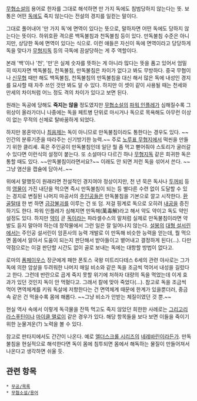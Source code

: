 {{{+1 萬毒不侵}}}

[[무협소설]]의 용어로 한자를 그대로 해석하면 만 가지 독에도 침범당하지 않는다는 뜻.  보통은 어떤 [[독]]에도 죽지 않는다는 전설의 경지를 일컫는 말이다. 

그대로 풀어내어 '만 가지 독'에 면역이 있다는 뜻으로, 말하자면 어떤 독에도 당하지 않는다는 뜻이다. 하위호환 격으론 백독불침과 천독불침 등이 있다. 만독불침 수준은 아니지만, 상당한 독에 면역이 있다는 식으로. 이런 애들은 자신이 독에 면역이라고 당당하게 독을 맞다가 [[무형지독]] 등의 극독에 끔살당하는 게 주 역할이다.

본래 '백'이나 '천', '만'은 실제 숫자를 뜻하는 게 아니라 많다는 뜻을 품고 있어서 엄밀히 따지자면 백독불침, 천독불침, 만독불침은 차이가 없다고 봐도 무방하다. 중국 무협이나 [[신무협]] 때만 해도 백독불침, 천독불침의 만독불침을 대신 해서 많은 독에 내성인 경지를 묘사할 때 자주 쓰인 것만 봐도 알 수 있다. 하지만 이 셋이 같이 사용될 때는 천세와 만세의 차이처럼 어느 정도 격의 차이가 있다고 보면 된다.

원래는 독공에 당해도 '''죽지는 않을''' 정도였지만 [[무협소설]]의 [[파워 인플레]]가 심해질수록 그 위상이 올라가더니 나중에는 독을 페트병 단위로 마시거나 독으로 목욕해도 아무런 이상이 없는 무적의 신체로 탈바꿈하게 되었다.

하지만 몽혼약이나 [[최음제]]는 독이 아니므로 만독불침이라도 통한다는 경우도 있다. ~~인간의 분류기준을 따라주는 신기방기한 능력.~~ 주로 [[노루표 무협지]]에서 떡씬을 만들기 위한 클리셰. 혹은 주인공이 만독불침인데 일단 뭘 좀 먹고 뻗어줘야 스토리가 굴러갈 수 있다면 이런식의 설정이 붙는다. 또 소설마다 다르긴 하나 [[무형지독]] 같은 희귀한 독은 통할 때도 있다. ~~만독불침이라면서요?~~ 이래도 안 되면 저런 독을 섞어서 쓴다. ~~그냥 염산을 캡슐에 담아서..~~

위에서 말했듯이 원래라면 전설적인 경지여야 정상이지만, 천 년 묵은 독사나 [[두꺼비]] 등의 [[영물]]이 가진 내단을 먹으면 즉시 만독불침이 되는 등 별다른 수련 없이 도달할 수 있는 경지로 변질된 나머지 마공서의 [[주인공]]들은 만독불침을 기본으로 깔고 시작한다. [[환골탈태]] 한 번 하면 [[금강불괴]]를 이루는 건 또 덤. 저걸 핑계로 독으로 오히려 [[내공]]을 증진하기도 한다. 파워 인플레가 심해지면 만독해(萬毒解)라고 해서 약도 약이고 독도 약인 설정도 있다. 하지만 [[약]]이 곧 [[독]]이라는 파라셀수스의 말처럼 실제로 만독불침이라면 약발도 듣지 말아야 하는데 창작물에서 그런 일은 잘 일어나지 않는다. [[설봉]]의 [[대형 설서린]]에서는 주인공 설서린이 암혼사의 능력 개발로 이 만독해 비슷한 능력을 얻는데, 뭘 먹으면 몸에서 알아서 도움이 되는지 판단해서 받아들이고 뱉어내고 결정하게 된다(…). 다만 약점으로는 이걸 판단할 시간도 없이 골로 보내는 독에는 대항할 방법이 없다고.

로마의 [[폼페이우스]] 장군에게 패한 폰토스 국왕 미트리다테스 6세의 관련 야사로는 그가 독에 의한 암살을 두려워한 나머지 매일 비소와 같은 독을 조금씩 먹어서 내성을 길렀다고 한다. 그런데 반란으로 곱게 죽지 못할 위기에 처하자 대량의 독을 먹었는데 이게 효과가 있던 것인지 독이 안 먹혔다고. 그래서 칼에 맞아 죽었다(...). 참고로 독을 조금씩 먹어 면역체계를 키워 독살에 저항한다는 건 면역체계 때문에 한계가 있을뿐더러, 중금속 같은 건 먹을수록 몸에 해롭다. ~~그냥 비소가 안받는 체질이였던 것 뿐.~~

현실 역사 속에서 이렇게 독극물을 잔뜩 먹고도 죽지 않았던 희한한 사례로는 [[그리고리 라스푸틴]]이나 [[마이클 맬로이]] 같은 경우가 있다. 해당 항목들을 보다 보면 이들을 죽이기 위한 눈물겨운(?) 노력을 볼 수 있다.

참고로 판타지에서도 간간이 나온다. 예로 [[엘더스크롤 시리즈]]의 [[네레바린]]이라든가. 만독불침을 현실적으로 해석한다면 독이 몸에 침투되면 몸에서 해독하는 물질이 만들어져서 나온다고 생각하면 쉬울 듯.

== 관련 항목 ==
 * [[무공/목록]]
 * [[무협소설/용어]]
